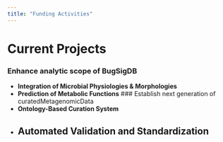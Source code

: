 ```yaml
---
title: "Funding Activities"
---
```


# Current Projects

### Enhance analytic scope of BugSigDB
- **Integration of Microbial Physiologies & Morphologies**
- **Prediction of Metabolic Functions**
### Establish next generation of curatedMetagenomicData
- **Ontology-Based Curation System**
- **Automated Validation and Standardization**
---


